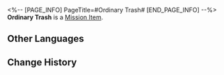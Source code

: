 <%-- [PAGE_INFO]
PageTitle=#Ordinary Trash#
[END_PAGE_INFO] --%>
{{Item Infobox
|id          = 140386
|image       = Item Ordinary Trash.png{{subst:void|<!--$UPLOAD:<<SpriteOutput/ItemFigures/408001.png>-<Item Ordinary Trash.png>-<Item Icons>>-->}}
|type        = Mission Item
|invCategory = Missions
|rarity      = 3
|effect      = 
|description = A trash bag filled with celestial jade tiles. Celestial jade tiles possess differing levels of rarity, and the sorting can be seen from the colors of the trash bags.
}}
{{Description|''"Enjoy responsibly, spend wisely."''}}
'''Ordinary Trash''' is a [[Mission Item]].

==Other Languages==
{{Other Languages
|en   = Ordinary Trash
|zhs  = 普普通通的垃圾
|zht  = 普普通通的垃圾
|ja   = 普通のゴミ
|ko   = 평범한 쓰레기
|es   = Basura corriente
|fr   = Poubelle ordinaire
|ru   = Обычный мусор
|th   = ขยะทั่วๆ ไป
|vi   = Rác Bình Thường
|de   = Gewöhnlicher Müll
|id   = Sampah Biasa
|pt   = Lixo Normal
}}

==Change History==
{{Change History|1.5}}